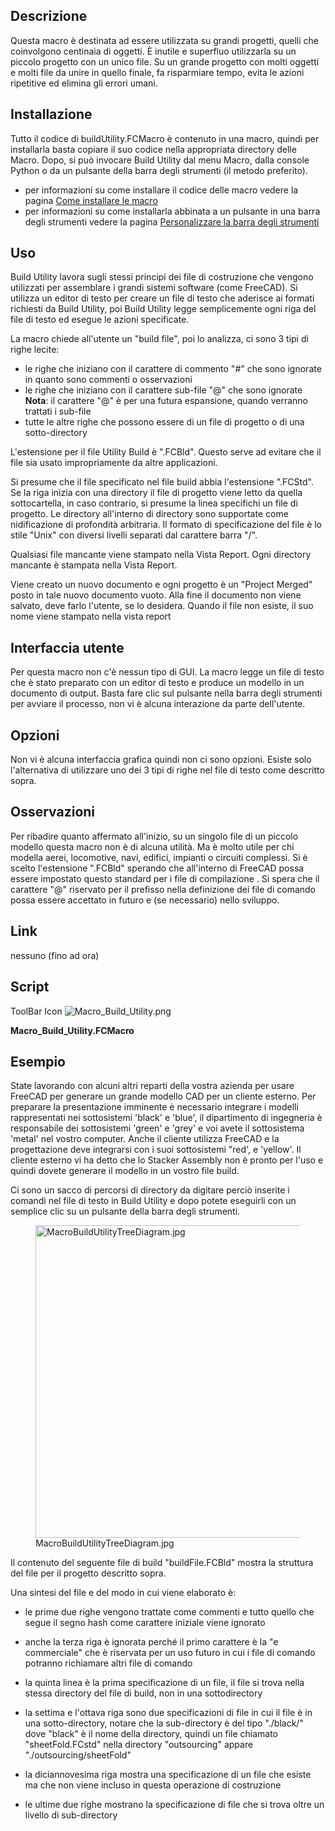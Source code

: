 <languages/>
{{Macro/it
|Name=Macro Build Utility
|Translate=Build Utility
|Description=Questa macro fornisce delle utilità di costruzione per assemblare più file di progetto in un unico file.
|Author=Piffpoof
|Version=1.0
|Date=2015-01-21
|FCVersion=All
|Download=[https://www.freecadweb.org/wiki/images/8/87/Macro_Build_Utility.png ToolBar Icon]
}}

==Descrizione==
Questa macro è destinata ad essere utilizzata su grandi progetti, quelli che coinvolgono centinaia di oggetti. È inutile e superfluo utilizzarla su un piccolo progetto con un unico file. Su un grande progetto con molti oggetti e molti file da unire in quello finale, fa risparmiare tempo, evita le azioni ripetitive ed elimina gli errori umani.

==Installazione==
Tutto il codice di buildUtility.FCMacro è contenuto in una macro, quindi per installarla basta copiare il suo codice nella appropriata directory delle Macro. Dopo, si può invocare Build Utility dal menu Macro, dalla console Python o da un pulsante della barra degli strumenti (il metodo preferito).
* per informazioni su come installare il codice delle macro vedere la pagina [[How to install macros/it|Come installare le macro]]
* per informazioni su come installarla abbinata a un pulsante in una barra degli strumenti vedere la pagina [[Customize_Toolbars/it|Personalizzare la barra degli strumenti]]

==Uso==
Build Utility lavora sugli stessi principi dei file di costruzione che vengono utilizzati per assemblare i grandi sistemi software (come FreeCAD). Si utilizza un editor di testo per creare un file di testo che aderisce ai formati richiesti da Build Utility, poi Build Utility legge semplicemente ogni riga del file di testo ed esegue le azioni specificate.

La macro chiede all'utente un "build file", poi lo analizza, ci sono 3 tipi di righe lecite:
* le righe che iniziano con il carattere di commento "#" che sono ignorate in quanto sono commenti o osservazioni
* le righe che iniziano con il carattere sub-file "@" che sono ignorate<br /><b>Nota</b>: il carattere "@" è per una futura espansione, quando verranno trattati i sub-file
* tutte le altre righe che possono essere di un file di progetto o di una sotto-directory

L'estensione per il file Utility Build è ".FCBld". Questo serve ad evitare che il file sia usato impropriamente da altre applicazioni.

Si presume che il file specificato nel file build abbia l'estensione ".FCStd". Se la riga inizia con una directory il file di progetto viene letto da quella sottocartella, in caso contrario, si presume la linea specifichi un file di progetto. Le directory all'interno di directory sono supportate come nidificazione di profondità arbitraria. Il formato di specificazione del file è lo stile "Unix" con diversi livelli separati dal carattere barra "/".

Qualsiasi file mancante viene stampato nella Vista Report. Ogni directory mancante è stampata nella Vista Report.

Viene creato un nuovo documento e ogni progetto è un "Project Merged" posto in tale nuovo documento vuoto. Alla fine il documento non viene salvato, deve farlo l'utente, se lo desidera. Quando il file non esiste, il suo nome viene stampato nella vista report

==Interfaccia utente==
Per questa macro non c'è nessun tipo di GUI. La macro legge un file di testo che è stato preparato con un editor di testo e produce un modello in un documento di output. Basta fare clic sul pulsante nella barra degli strumenti per avviare il processo, non vi è alcuna interazione da parte dell'utente.

==Opzioni==
Non vi è alcuna interfaccia grafica quindi non ci sono opzioni. Esiste solo l'alternativa di utilizzare uno dei 3 tipi di righe nel file di testo come descritto sopra.

==Osservazioni==
Per ribadire quanto affermato all'inizio, su un singolo file di un piccolo modello questa macro non è di alcuna utilità. Ma è molto utile per chi modella aerei, locomotive, navi, edifici, impianti o circuiti complessi. Si è scelto l'estensione ".FCBld" sperando che all'interno di FreeCAD possa essere impostato questo standard per i file di compilazione . Si spera che il carattere "@" riservato per il prefisso nella definizione dei file di comando possa essere accettato in futuro e (se necessario) nello sviluppo.

==Link==
nessuno (fino ad ora)

==Script==

ToolBar Icon [[Image:Macro_Build_Utility.png]]

'''Macro_Build_Utility.FCMacro'''

{{MacroCode|code=
#
#						Build Utility
#                       v 0.0 - build from files and files in sub-folders
#
#***********************************************************************************
# routine to read in a build file and merge all specified projects
"""
This function asks the user for a "build file". It then parses that build file, there
are 3 legal line types:
- lines starting with the comment character "#" which are ignored
- lines starting with the subfile character "@" which are ignored
	Note:	the "@" character is for future enhancement when sub-build files 
			will be handled
- all other lines which may be a project file or a subfolder (sub-directory)
If the line is a subfolder then the project file is read from that subfolder.
Otherwise it is assumed the line specifies a project file.
A new document is created and each project is "Project Merged" into that new and empty document.
The document is not saved at the end, this is left for the user if desired.
If the file does not exist then the file name is Printed to the Report view
"""
"""
Example file:
#this is a sample build file
#==============================
@sub-build-files - not presently inplemented
# first the top-level file
metal
# now some misc files
./black/black
./blue/blue
# file does not exist
zebra 
# folder does not exist
/bear/bear
# multiple files in one sub-folder
./engineering/green
./engineering/grey
#multiple files in hierarchical folders
./externalModules/white
./externalModules/red/red
#./externalModules/red/stackerAssembly - commented out as not currently loading
./externalModules/red/orange
./externalModules/red/level3/yellow
"""
# import statements
import FreeCAD
import os.path
from PySide import QtGui

# UI Class definitions

# Class definitions

# Function definitionss

# Constant definitions
buildTargetDocument = "build_target"
commentTag = "#"
subfileTag = "@"
lineFeed = "\n"
subfolder = "./"
carriageReturn = "\r"
fileSeparator = "/"
fcFileExtension      = ".FCStd"
fcFileExtensionUC  = ".FCSTD"
fcFileExtensionLen = -6

# code ***********************************************************************************
buildFilePathName=QtGui.QFileDialog.getOpenFileName()[0]
if len(buildFilePathName) > 0:
	# set up a new empty "build_target" document
	FreeCAD.newDocument(buildTargetDocument)
	FreeCAD.setActiveDocument(buildTargetDocument)
	FreeCAD.ActiveDocument=FreeCAD.getDocument(buildTargetDocument)
	guiDoc=FreeCADGui.ActiveDocument
	#
	lastFileSeparator = buildFilePathName.rindex(fileSeparator)
	buildFilePath = buildFilePathName[: lastFileSeparator]
	buildFileName = buildFilePathName[lastFileSeparator +1:]
	#
	buildFileContents = open(buildFilePathName,"r")
	buildFileLines = buildFileContents.readlines()
	buildFileContents.close()
	#
	for line in buildFileLines:
		if line[0] == commentTag:
			# line of internal comment
			pass
		elif line[0] == subfileTag:
			# line of sub-build-file (not presently implemented)
			pass
		else:
			# a line which should specify a FreeCAD project file
			# - may be preceded by a sub-directory e.g. "./subdir309/"
			# - project file may be missing file extension
			#
			# if line break at end of file spec then remove
			if line[-1:] == lineFeed:
				line = line[:-1]
			if line[-1:] == carriageReturn:
				line = line[:-1]
			# if no FreeCAD project file extension supplied then append one
			# make an uppercase comparison in case of mixed case
			tempLine = fcFileExtension + line.upper()
			if fcFileExtensionUC != tempLine[fcFileExtensionLen:]:
				line = line + fcFileExtension
			# if there is a leading subdirectory then remove "./" from beginning
			if subfolder[0:2] == line[0:2]:
				line = line[2:]
			projectFileSpec = str(buildFilePath) + str("/") + str(line)
			if os.path.exists(projectFileSpec):
				guiDoc.mergeProject(projectFileSpec)
			else:
				FreeCAD.Console.PrintMessage('project file "' + projectFileSpec + '" not found' + "\n")

	# set view back to "build_target", it is up to user to save it (if they want)
	FreeCAD.setActiveDocument(buildTargetDocument)
	FreeCAD.ActiveDocument=FreeCAD.getDocument(buildTargetDocument)
	FreeCADGui.ActiveDocument=FreeCADGui.getDocument(buildTargetDocument)
	FreeCADGui.SendMsgToActiveView("ViewFit")
	FreeCADGui.activeDocument().activeView().viewAxometric()
#
#OS: Mac OS X
#Word size: 64-bit
#Version: 0.14.3703 (Git)
#Branch: releases/FreeCAD-0-14
#Hash: c6edd47334a3e6f209e493773093db2b9b4f0e40
#Python version: 2.7.5
#Qt version: 4.8.6
#Coin version: 3.1.3
#SoQt version: 1.5.0
#OCC version: 6.7.0
#
#thus ends the macro...
}}


==Esempio==
State lavorando con alcuni altri reparti della vostra azienda per usare FreeCAD per generare un grande modello CAD per un cliente esterno. Per preparare la presentazione imminente è necessario integrare i modelli rappresentati nei sottosistemi 'black' e 'blue', il dipartimento di ingegneria è responsabile dei sottosistemi 'green' e 'grey' e voi avete il sottosistema 'metal' nel vostro computer. Anche il cliente utilizza FreeCAD e la progettazione deve integrarsi con i suoi sottosistemi "red', e 'yellow'. Il cliente esterno vi ha detto che lo Stacker Assembly non è pronto per l'uso e quindi dovete generare il modello in un vostro file build.

Ci sono un sacco di percorsi di directory da digitare perciò inserite i comandi nel file di testo in Build Utility e dopo potete eseguirli con un semplice clic su un pulsante della barra degli strumenti.

[[File:MacroBuildUtilityTreeDiagram.jpg|500px]]

Il contenuto del seguente file di build "buildFile.FCBld" mostra la struttura del file per il progetto descritto sopra.

{{Code|code=
#this is the build file for the complete assembly
#==============================
@sub-build-files - not presently implemented
# first the top-level file
metal
# now some misc files
./black/black
./blue/blue
# file does not exist
zebra 
# folder does not exist
/bear/bear
# multiple files in one sub-folder
./engineering/green
./engineering/grey
#multiple files in hierarchical folders
./externalModules/white
./externalModules/red/red
#./externalModules/red/stackerAssembly - commented out as not currently loading
./externalModules/red/orange
./externalModules/red/level3/yellow
}}
Una sintesi del file e del modo in cui viene elaborato è:
* le prime due righe vengono trattate come commenti e tutto quello che segue il segno hash come carattere iniziale viene ignorato
{{Code|code=
#this is the build file for the complete assembly
#==============================
}}
* anche la terza riga è ignorata perché il primo carattere è la "e commerciale" che è riservata per un uso futuro in cui i file di comando potranno richiamare altri file di comando
{{Code|code=
@sub-build-files - not presently implemented
}}
* la quinta linea è la prima specificazione di un file, il file si trova nella stessa directory del file di build, non in una sottodirectory
{{Code|code=
metal}}
* la settima e l'ottava riga sono due specificazioni di file in cui il file è in una sotto-directory, notare che la sub-directory è del tipo "./black/" dove "black" è il nome della directory, quindi un file chiamato "sheetFold.FCstd" nella directory "outsourcing" appare "./outsourcing/sheetFold"
{{Code|code=
./black/black
./blue/blue}}
* la diciannovesima riga mostra una specificazione di un file che esiste ma che non viene incluso in questa operazione di costruzione
{{Code|code=
#./externalModules/red/stackerAssembly - commented out as not currently loading}}
* le ultime due righe mostrano la specificazione di file che si trova oltre un livello di sub-directory
{{Code|code=
./externalModules/red/orange
./externalModules/red/level3/yellow
}}



{{clear}}